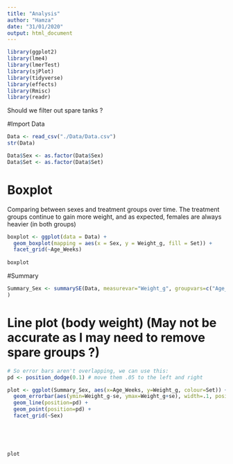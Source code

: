 ```yaml
---
title: "Analysis"
author: "Hamza"
date: "31/01/2020"
output: html_document
---
```


```r
library(ggplot2)
library(lme4)
library(lmerTest)
library(sjPlot)
library(tidyverse)
library(effects)
library(Rmisc)
library(readr)

```

Should we filter out spare tanks ?

#Import Data
```r
Data <- read_csv("./Data/Data.csv")
str(Data)

Data$Sex <- as.factor(Data$Sex)
Data$Set <- as.factor(Data$Set)
```


# Boxplot 
Comparing between sexes and treatment groups over time. The treatment groups continue to gain more weight, and as expected, females are always heavier (in both groups)
```r
boxplot <- ggplot(data = Data) +
  geom_boxplot(mapping = aes(x = Sex, y = Weight_g, fill = Set)) +
  facet_grid(~Age_Weeks)
  
boxplot
```  



#Summary

```r

Summary_Sex <- summarySE(Data, measurevar="Weight_g", groupvars=c("Age_Weeks","Set", "Sex")
)
```

# Line plot (body weight) (May not be accurate as I may need to remove spare groups ?)

```r

# So error bars aren't overlapping, we can use this:
pd <- position_dodge(0.1) # move them .05 to the left and right

plot <- ggplot(Summary_Sex, aes(x=Age_Weeks, y=Weight_g, colour=Set)) + 
  geom_errorbar(aes(ymin=Weight_g-se, ymax=Weight_g+se), width=.1, position=pd) +
  geom_line(position=pd) +
  geom_point(position=pd) +
  facet_grid(~Sex)
  
  
  
          

plot


```








